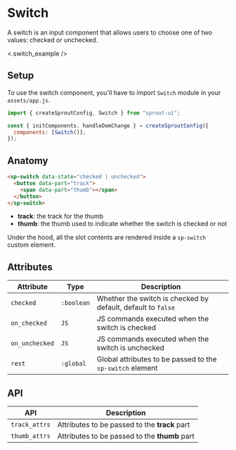 # Switch

A switch is an input component that allows users to choose one of two values: checked or unchecked.

<div>
  <.switch_example />
</div>

## Setup

To use the switch component, you'll have to import `Switch` module in your `assets/app.js`.

```js
import { createSproutConfig, Switch } from "sprout-ui";

const { initComponents, handleDomChange } = createSproutConfig({
  components: [Switch()],
});
```

## Anatomy

```html
<sp-switch data-state="checked | unchecked">
  <button data-part="track">
    <span data-part="thumb"></span>
  </button>
</sp-switch>
```

- **track**: the track for the thumb
- **thumb**: the thumb used to indicate whether the switch is checked or not

Under the hood, all the slot contents are rendered inside a `sp-switch` custom element.

## Attributes

| Attribute      | Type       | Description                                                  |
| -------------- | ---------- | ------------------------------------------------------------ |
| `checked`      | `:boolean` | Whether the switch is checked by default, default to `false` |
| `on_checked`   | `JS`       | JS commands executed when the switch is checked              |
| `on_unchecked` | `JS`       | JS commands executed when the switch is unchecked            |
| `rest`         | `:global`  | Global attributes to be passed to the `sp-switch` element    |

## API

| API           | Description                                   |
| ------------- | --------------------------------------------- |
| `track_attrs` | Attributes to be passed to the **track** part |
| `thumb_attrs` | Attributes to be passed to the **thumb** part |
